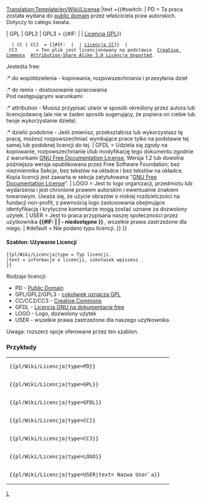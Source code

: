 <noinclude>[[Translation:Template/en/Wiki/License]]</noinclude>
<includeonly>{{en/Ambox| type  = notice
| image ={{#switch: {{{type|}}}
   | PD                =Public domain Grey.png
   | GPL | GPL2 | GPL3
   | CC | CC2 | CC3    =Copyright red.png
   | LOGO | USER       =Copyright black.png
   | GFDL              =Heckert GNU.png
   | #default          =Content.png}}
|text ={{#switch: {{{type|}}} <!-- 

-->| PD        = Ta praca została wydana do <!--[http://en.wikipedia.org/wiki/Public_domain public domain]-->[https://www.wikipedia.org/wiki/pl:Public_domain  public domain] przez właściciela praw autorskich. Dotyczy to całego świata.<p style="font-size: 80%">{{{text|}}}</p><!-- 

-->| GPL | GPL2 | GPL3 = {{#IF: {{{text|}}} | {{{text}}} | [http://www.gnu.org/licenses/licenses.html Licencja GPL]}}
   | CC | CC2  = {{#IF: {{{text|}}} | {{{text}}} | [http://creativecommons.org/about/licenses Licencja CC]}} <!-- 

-->| CC3       = Ten plik jest licencjonowany na podstawie <!--[http://en.wikipedia.org/wiki/en:Creative_Commons Creative Commons]-->[https://www.wikipedia.org/wiki/pl:Creative_Commons  Creative Commons] <!-- 
                 -->[http://creativecommons.org/licenses/by-sa/3.0/deed.en Attribution-Share Alike 3.0 Licencja Unported].

Jesteśta free:
:* do współdzielenia - kopiowania, rozpowszechniania i przesyłania dzieł
:* do remix - dostosowanie opracowania
<br />
Pod następującymi warunkami:
:* attribution - Musisz przypisać utwór w sposób określony przez autora lub licencjodawcę (ale nie w żaden sposób sugerujący, że popiera on ciebie lub twoje wykorzystanie dzieła).
:* dzielić podobnie - Jeśli zmienisz, przekształcisz lub wykorzystasz tę pracę, możesz rozpowszechniać <!--
                 -->wynikające prace tylko na podstawie tej samej lub podobnej licencji do tej.<!--

-->| GFDL      = Udziela się zgody na kopiowanie, rozpowszechnianie i/lub modyfikację tego dokumentu zgodnie z warunkami <!--
                 --><!--[http://en.wikipedia.org/wiki/GNU_Free_Documentation_License GNU Free Documentation License]-->[https://www.wikipedia.org/wiki/pl:GNU_Free_Documentation_License  GNU Free Documentation License], <!--
                 -->Wersja 1.2 lub dowolna późniejsza wersja opublikowana przez Free Software Foundation; bez niezmiennika <!--
                 -->Sekcje, bez tekstów na okładce i bez tekstów na okładce. Kopia licencji jest zawarta w <!--
                 -->sekcja zatytułowana "[http://commons.wikimedia.org/wiki/Commons:GNU_Free_Documentation_License <!--
                 -->GNU Free Documentation License]". <!--

-->| LOGO      = Jest to logo organizacji, przedmiotu lub wydarzenia i jest chronione prawem autorskim i ewentualnie znakiem towarowym. <!--
                 -->Uważa się, że użycie obrazów o niskiej rozdzielczości na fundacji non-profit, z pewnością logo <!--
                 -->zastosowania obejmujące identyfikację i krytyczne komentarze mogą zostać uznane za dozwolony użytek.<!--

-->| USER      = Jest to praca przypisana naszej społeczności przez użytkownika <strong>{{#IF: {{{text|}}} | {{{text}}}| - niedostępne }}<!--
                 --></strong>, wszelkie prawa zastrzeżone dla niego.<!--

-->| #default  = Nie podano typu licencji.
}} }}</includeonly><noinclude>             

====Szablon: Używanie Licencji====
<pre>
{{pl/Wiki/Licencja|type = Typ licencji.
|text = informacje o licencji, cokolwiek wpiszesz .
}}
</pre>
Rodzaje licencji:
* PD            - [https://www.wikipedia.org/wiki/pl:Public_domain  Public Domain]
* GPL/GPL2/GPL3 - [http://www.gnu.org/licenses/licenses.html cokolwiek oznacza GPL]
* CC/CC2/CC3    - [https://www.wikipedia.org/wiki/pl:Creative_Commons  Creative Commons]
* GFDL          - [https://www.wikipedia.org/wiki/pl:GNU_Free_Documentation_License  Licencja GNU na dokumentację free]
* LOGO          - Logo, dozwolony użytek
* USER          - wszelkie prawa zastrzeżone dla naszego użytkownika.
Uwaga: rozszerz opcje oferowane przez ten szablon.

=== Przykłady ===
{|
|<pre>{{pl/Wiki/Licencja|type=PD}}</pre>
|{{pl/Wiki/Licencja|type=PD}}
|-
|<pre>{{pl/Wiki/Licencja|type=GPL}}</pre>
|{{pl/Wiki/Licencja|type=GPL}}
|-
|<pre>{{pl/Wiki/Licencja|type=GFDL}}</pre>
|{{pl/Wiki/Licencja|type=GFDL}}
|-
|<pre>{{pl/Wiki/Licencja|type=CC}}</pre>
|{{pl/Wiki/Licencja|type=CC}}
|-
|<pre>{{pl/Wiki/Licencja|type=CC3}}</pre>
|{{pl/Wiki/Licencja|type=CC3}}
|-
|<pre>{{pl/Wiki/Licencja|type=LOGO}}</pre>
|{{pl/Wiki/Licencja|type=LOGO}}
|-
|<pre>{{pl/Wiki/Licencja|type=USER|text= Nazwa User`a}}</pre>
|{{pl/Wiki/Licencja|type=USER|text= Nazwa User`a}}
|}

<!--[[Category:Templates|L]][[Category:Message boxes|L]]-->[[Category:pl/Community/InfoBox|L]]
</noinclude>